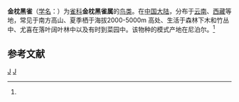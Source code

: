 {{Speciesbox 
| taxon = Pyrrhoplectes epauletta
| status = LC
| status_system = IUCN3.1
| status_ref = <ref>{{IUCN|id=22720718 |title=''Pyrrhoplectes epauletta'' |assessor=BirdLife International |assessor-link=BirdLife International |version=2013.2 |year=2012 |accessdate=26 November 2013}}</ref>
| image = Golden-naped Finch East Sikkim India Asia 10.05.2014.jpg
| image_caption = 雌鸟
| image2 = Gold-naped Finch Old Silk Route, East Sikkim, India 23 April 2015.jpg
| image2_caption = 雄鸟
| binomial_authority = Hodgson, 1836<ref name='id4305'>{{cite web| url =http://www.bioinfo.cn/db05/BjdwSpecies.php?action=view&id=4305| title =金枕黑雀| work =《中国动物物种编目数据库》| publisher =中国科学院微生物研究所| author =中国科学院动物研究所| accessdate =2009-04-04| deadurl =yes| archiveurl =https://web.archive.org/web/20160305025932/http://www.bioinfo.cn/db05/BjdwSpecies.php?action=view&id=4305| archivedate =2016-03-05}}</ref>
}}

'''金枕黑雀'''（[[学名|学名]]：{{lang|la|''Pyrrhoplectes epauletta''}}）为[[雀科|雀科]]'''金枕黑雀属'''的[[鸟类|鸟类]]。在[[中国大陆|中国大陆]]，分布于[[云南|云南]]、[[西藏|西藏]]等地，常见于南方高山、夏季栖于海拔2000-5000m 高处、生活于森林下木和竹丛中、尤喜在落叶阔叶林中以及有时到菜园中。该物种的模式产地在尼泊尔。<ref name='id4305'/>

== 参考文献 ==
{{reflist}}

{{Taxonbar}}
[[Category:1836年描述的鸟类|J]]
[[Category:金枕黑雀属|J]]